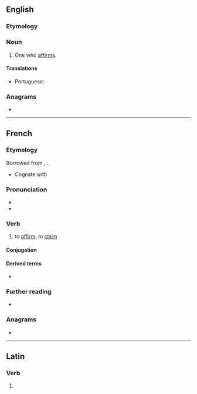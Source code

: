 ==English==

===Etymology===
{{suffix|affirm|er|id2=agent noun|lang=en}}

===Noun===
{{en-noun}}

# One who [[affirm]]s.

====Translations====
{{trans-top|one who affirms}}
* Portuguese: {{t|pt|afirmador|m}}
{{trans-mid}}
{{trans-bottom}}

===Anagrams===
* {{anagrams|en|reaffirm}}

----

==French==

===Etymology===
Borrowed from {{bor|fr|la|affirmāre}}, {{m|la|affirmō}}.
* Cognate with {{cog|es|afirmar}}

===Pronunciation===
* {{fr-IPA}}
* {{audio|Fr-affirmer.ogg|Audio|lang=fr}}

===Verb===
{{fr-verb}}

# to [[affirm]], to [[claim]]

====Conjugation====
{{fr-conj-auto}}

====Derived terms====
* {{l|fr|affirmation}}

===Further reading===
* {{R:TLFi}}

===Anagrams===
* {{l|fr|raffermi}}

----

==Latin==

===Verb===
{{la-verb-form|affirmer}}

# {{inflection of|affirmō||1|s|pres|pasv|subj|lang=la}}